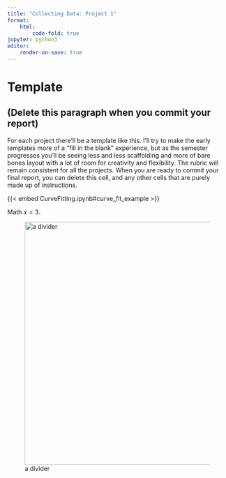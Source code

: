 ```yaml
---
title: "Collecting Data: Project 1"
format: 
    html:
        code-fold: true
jupyter: python3
editor:
    render-on-save: true
---
```


# Template

## (Delete this paragraph when you commit your report)

For each project there'll be a template like this. I'll try to make the early templates more of a "fill in the blank" experience, but as the semester progresses you'll be seeing less and less scaffolding and more of bare bones layout with a lot of room for creativity and flexibility. The rubric will remain consistent for all the projects. When you are ready to commit your final report, you can delete this cell, and any other cells that are purely made up of instructions.

{{< embed CurveFitting.ipynb#curve_fit_example >}}

Math $x=3$.

![a divider](images/divider.png){fig-align="left" width="557"}